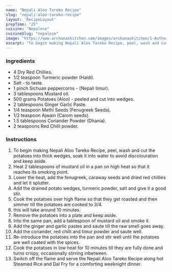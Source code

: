 ---
name: "Nepali Aloo Tareko Recipe"
slug: "nepali-aloo-tareko-recipe"
layout: 'RecipeLayout'
prepTime: "25"
cuisine: "Nepalese"
cuisineSlug: "nepalese"
image: "https://www.archanaskitchen.com/images/archanaskitchen/1-Author/nithya.anantham/Nepali_Aloo_Tareko_Recipe.jpg"
excerpt: "To begin making Nepali Aloo Tareko Recipe, peel, wash and cut the potatoes into thick wedges, soak it into water to avoid discolouration and keep aside"
---

### Ingredients

- 4 Dry Red Chillies.
- 1/2 teaspoon Turmeric powder (Haldi).
- Salt - to taste.
- 1 pinch Sichuan peppercorns - (Nepali timur).
- 3 tablespoons Mustard oil.
- 500 grams Potatoes (Aloo) - peeled and cut into wedges.
- 2 tablespoons Ginger Garlic Paste.
- 1/4 teaspoon Methi Seeds (Fenugreek Seeds).
- 1/2 teaspoon Ajwain (Carom seeds).
- 1.5 tablespoons Coriander Powder (Dhania).
- 2 teaspoons Red Chilli powder.

### Instructions

1. To begin making Nepali Aloo Tareko Recipe, peel, wash and cut the potatoes into thick wedges, soak it into water to avoid discolouration and keep aside.
1. Heat 2 tablespoons of mustard oil in a pan on high heat so that it reaches its smoking point.
1. Lower the heat, add the fenugreek, caraway seeds and dried red chillies and let it splutter.
1. Add the drained potato wedges, turmeric powder, salt and give it a good stir.
1. Cook the potatoes over high flame so that they get roasted and then simmer till the potatoes are cooked to 3/4.
1. this will take around 10 minutes.
1. Remove the potatoes into a plate and keep aside.
1. Into the same pan, add a tablespoon of mustard oil and smoke it.
1. Add the ginger and garlic pastes and saute till the raw smell goes away.
1. Add the coriander, red chilli and timur powder and saute well.
1. Re-introduce the potatoes into the pan and stir well until the potatoes are well coated with the spices.
1. Cook the potatoes in low heat for 10 minutes till they are fully done and turns crispy, occasionally stirring inbetween.
1. Switch off the flame and serve the Nepali Aloo Tareko Recipe along hot Steamed Rice and Dal Fry for a comforting weeknight dinner.
